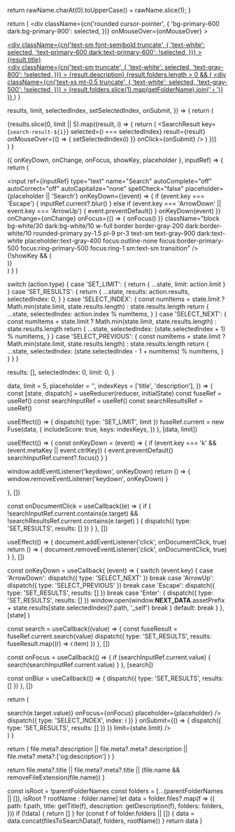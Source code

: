 
  return rawName.charAt(0).toUpperCase() + rawName.slice(1);
}

  return (
    <div
      className={cn('rounded cursor-pointer', {
        'bg-primary-600 dark:bg-primary-900': selected,
      })}
      onMouseOver={onMouseOver}
    >
      <a className="block m-3" href={result.path} onClick={onClick}>
        <div className="flex flex-col gap-0.5">
          <div
            className={cn('text-sm font-semibold truncate', {
              'text-white': selected,
              'text-primary-600 dark:text-primary-600': !selected,
            })}
          >
            {result.title}
          </div>
          <div
            className={cn('text-sm truncate', {
              'text-white': selected,
              'text-gray-800': !selected,
            })}
          >
            {result.description}
          </div>
          {result.folders.length > 0 && (
            <div
              className={cn('text-xs mt-0.5 truncate', {
                'text-white': selected,
                'text-gray-500': !selected,
              })}
            >
              {result.folders.slice(1).map(getFolderName).join(' › ')}
            </div>
          )}
        </div>
      </a>
    </div>
  )
}

  results,
  limit,
  selectedIndex,
  setSelectedIndex,
  onSubmit,
}) => {
  return (
    <div className="flex flex-col p-3 bg-white dark:bg-gray-800 rounded-primary border border-gray-200 dark:border-white/10 antialiased">
      {results.slice(0, limit || 5).map((result, i) => {
        return (
          <SearchResult
            key={`search-result-${i}`}
            selected={i === selectedIndex}
            result={result}
            onMouseOver={() => {
              setSelectedIndex(i)
            }}
            onClick={onSubmit}
          />
        )
      })}
    </div>
  )
}

  ({ onKeyDown, onChange, onFocus, showKey, placeholder }, inputRef) => {
    return (
      <div className="relative antialiased">
        <div className="absolute inset-y-0 left-0 flex items-center pl-3">
          <SearchIcon className="w-4 h-4 text-gray-500 dark:text-white/50" />
        </div>
        <input
          ref={inputRef}
          type="text"
          name="Search"
          autoComplete="off"
          autoCorrect="off"
          autoCapitalize="none"
          spellCheck="false"
          placeholder={placeholder || 'Search'}
          onKeyDown={(event) => {
            if (event.key === 'Escape') {
              inputRef.current?.blur()
            } else if (event.key === 'ArrowDown' || event.key === 'ArrowUp') {
              event.preventDefault()
            }
            onKeyDown(event)
          }}
          onChange={onChange}
          onFocus={() => {
            onFocus()
          }}
          className="block bg-white/30 dark:bg-white/10  w-full border border-gray-200 dark:border-white/10 rounded-primary py-1.5 pl-9 pr-3 text-sm text-gray-900 dark:text-white placeholder:text-gray-400 focus:outline-none focus:border-primary-500 focus:ring-primary-500 focus:ring-1 sm:text-sm transition"
        />
        {!showKey && (
          <div className="absolute inset-y-0 right-0 flex items-center pr-3">
            <Keys plain cmd char="K" />
          </div>
        )}
      </div>
    )
  }
)

  switch (action.type) {
    case 'SET_LIMIT': {
      return { ...state, limit: action.limit }
    }
    case 'SET_RESULTS': {
      return {
        ...state,
        results: action.results,
        selectedIndex: 0,
      }
    }
    case 'SELECT_INDEX': {
      const numItems = state.limit
        ? Math.min(state.limit, state.results.length)
        : state.results.length
      return {
        ...state,
        selectedIndex: action.index % numItems,
      }
    }
    case 'SELECT_NEXT': {
      const numItems = state.limit
        ? Math.min(state.limit, state.results.length)
        : state.results.length
      return {
        ...state,
        selectedIndex: (state.selectedIndex + 1) % numItems,
      }
    }
    case 'SELECT_PREVIOUS': {
      const numItems = state.limit
        ? Math.min(state.limit, state.results.length)
        : state.results.length
      return {
        ...state,
        selectedIndex: (state.selectedIndex - 1 + numItems) % numItems,
      }
    }
  }
}

  results: [],
  selectedIndex: 0,
  limit: 0,
}

  data,
  limit = 5,
  placeholder = '',
  indexKeys = ['title', 'description'],
}) => {
  const [state, dispatch] = useReducer(reducer, initialState)
  const fuseRef = useRef()
  const searchInputRef = useRef()
  const searchResultsRef = useRef()

useEffect(() => {
  dispatch({ type: 'SET_LIMIT', limit })
  fuseRef.current = new Fuse(data, {
    includeScore: true,
    keys: indexKeys,
  })
}, [data, limit])

useEffect(() => {
  const onKeyDown = (event) => {
    if (event.key === 'k' && (event.metaKey || event.ctrlKey)) {
      event.preventDefault()
      searchInputRef.current?.focus()
    }
  }

  window.addEventListener('keydown', onKeyDown)
  return () => {
    window.removeEventListener('keydown', onKeyDown)
  }

}, [])

const onDocumentClick = useCallback((e) => {
  if (
  !searchInputRef.current.contains(e.target) &&
  !searchResultsRef.current.contains(e.target)
  ) {
    dispatch({ type: 'SET_RESULTS', results: [] })
  }
}, [])

useEffect(() => {
  document.addEventListener('click', onDocumentClick, true)
  return () => {
    document.removeEventListener('click', onDocumentClick, true)
  }
}, [])

const onKeyDown = useCallback(
(event) => {
  switch (event.key) {
    case 'ArrowDown':
      dispatch({ type: 'SELECT_NEXT' })
      break
    case 'ArrowUp':
      dispatch({ type: 'SELECT_PREVIOUS' })
      break
    case 'Escape':
      dispatch({ type: 'SET_RESULTS', results: [] })
      break
    case 'Enter': {
      dispatch({ type: 'SET_RESULTS', results: [] })
      window.open(window.__NEXT_DATA__.assetPrefix + state.results[state.selectedIndex]?.path, '\_self')
      break
    }
    default:
      break
  }
},
[state]
)

const search = useCallback((value) => {
  const fuseResult = fuseRef.current.search(value)
  dispatch({ type: 'SET_RESULTS', results: fuseResult.map((r) => r.item) })
}, [])

const onFocus = useCallback(() => {
  if (searchInputRef.current.value) {
    search(searchInputRef.current.value)
  }
}, [search])

const onBlur = useCallback(() => {
  dispatch({ type: 'SET_RESULTS', results: [] })
}, [])

return (

<div className="flex flex-col">
  <SearchInput
  ref={searchInputRef}
  onKeyDown={onKeyDown}
  onChange={(e) => search(e.target.value)}
  onFocus={onFocus}
  placeholder={placeholder}
  />
  <div
  ref={searchResultsRef}
  className={cn('relative z-50', {
  'opacity-0 pointer-events-none': state.results.length === 0,
  })} >
    <div className="z-50 sm:absolute left-0 right-[-320px] top-2">
      <SearchResults
      results={state.results}
      selectedIndex={state.selectedIndex}
      setSelectedIndex={(i) =>
      dispatch({ type: 'SELECT_INDEX', index: i })
      }
      onSubmit={() => {
      dispatch({ type: 'SET_RESULTS', results: [] })
      }}
      limit={state.limit}
      />
    </div>
  </div>
</div>
)
}

  return (
    file.meta?.description || file.meta?.meta?.description || file.meta?.meta?.['og:description']
  )
}

  return file.meta?.title || file.meta?.meta?.title || (file.name && removeFileExtension(file.name))
}

  const isRoot = !parentFolderNames
  const folders = [...(parentFolderNames || []), isRoot ? rootName : folder.name]
  let data = folder.files?.map(f => ({
    path: f.path,
    title: getTitle(f),
    description: getDescription(f),
    folders: folders,
  }))
  if (!data) {
    return []
  }
  for (const f of folder.folders || []) {
    data = data.concat(filesToSearchData(f, folders, rootName))
  }
  return data
}
